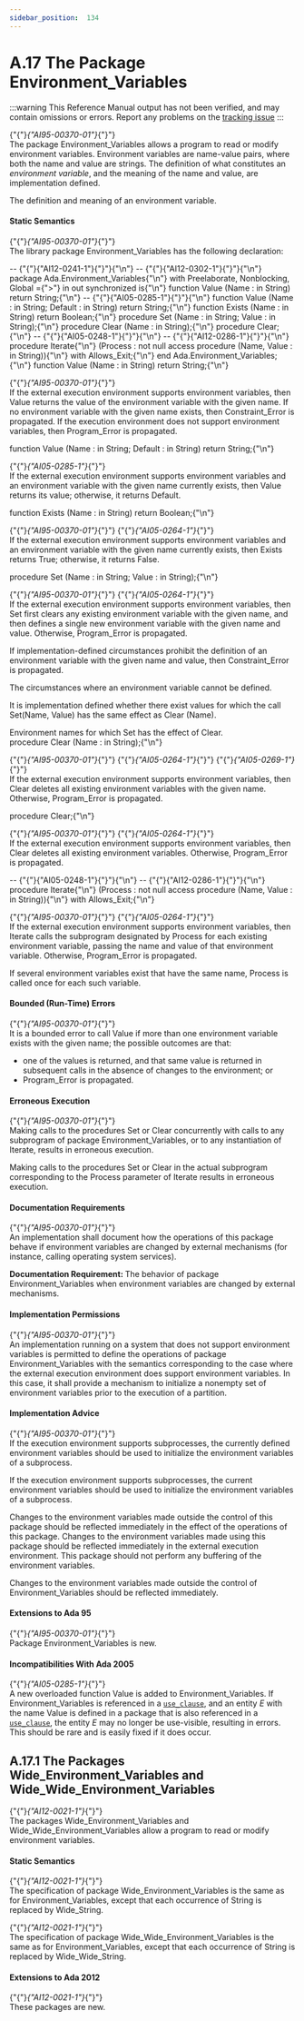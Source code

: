 ---
sidebar_position:  134
---

# A.17 The Package Environment_Variables

:::warning
This Reference Manual output has not been verified,
and may contain omissions or errors.
Report any problems on the [tracking issue](https://github.com/ada-lang-io/ada-lang-io/issues/20)
:::


<p>{"{"}<em>{"AI95-00370-01"}</em>{"}"} <br />The package Environment_Variables allows a program to read or modify environment variables. Environment variables are name-value pairs, where both the name and value are strings. The definition of what constitutes an <em>environment variable</em>, and the meaning of the name and value, are implementation defined. <br /></p>

<Admonition type="aarm" aarm="implementation-defined" title="Implementation defined: ">
<strong></strong>The definition and meaning of an environment variable.<br /></Admonition>


#### Static Semantics

<p>{"{"}<em>{"AI95-00370-01"}</em>{"}"} <br />The library package Environment_Variables has the following declaration: <br /></p>

<CodeBlock>
--  {"{"}{"AI12-0241-1"}{"}"}{"\n"} --  {"{"}{"AI12-0302-1"}{"}"}{"\n"} package Ada.Environment_Variables{"\n"}   with Preelaborate, Nonblocking, Global ={">"} in out synchronized is{"\n"}
   function Value (Name : in String) return String;{"\n"}
--  {"{"}{"AI05-0285-1"}{"}"}{"\n"}    function Value (Name : in String; Default : in String) return String;{"\n"}
   function Exists (Name : in String) return Boolean;{"\n"}
   procedure Set (Name : in String; Value : in String);{"\n"}
   procedure Clear (Name : in String);{"\n"}   procedure Clear;{"\n"}
--  {"{"}{"AI05-0248-1"}{"}"}{"\n"} --  {"{"}{"AI12-0286-1"}{"}"}{"\n"}    procedure Iterate{"\n"}      (Process : not null access procedure (Name, Value : in String)){"\n"}      with Allows_Exit;{"\n"}
end Ada.Environment_Variables;{"\n"}
function Value (Name : in String) return String;{"\n"}

</CodeBlock>
<p>{"{"}<em>{"AI95-00370-01"}</em>{"}"} <br />If the external execution environment supports environment variables, then Value returns the value of the environment variable with the given name. If no environment variable with the given name exists, then Constraint_Error is propagated. If the execution environment does not support environment variables, then Program_Error is propagated.<br /></p>

<CodeBlock>
function Value (Name : in String; Default : in String) return String;{"\n"}

</CodeBlock>
<p>{"{"}<em>{"AI05-0285-1"}</em>{"}"} <br />If the external execution environment supports environment variables and an environment variable with the given name currently exists, then Value returns its value; otherwise, it returns Default.<br /></p>

<CodeBlock>
function Exists (Name : in String) return Boolean;{"\n"}

</CodeBlock>
<p>{"{"}<em>{"AI95-00370-01"}</em>{"}"} {"{"}<em>{"AI05-0264-1"}</em>{"}"} <br />If the external execution environment supports environment variables and an environment variable with the given name currently exists, then Exists returns True; otherwise, it returns False.<br /></p>

<CodeBlock>
procedure Set (Name : in String; Value : in String);{"\n"}

</CodeBlock>
<p>{"{"}<em>{"AI95-00370-01"}</em>{"}"} {"{"}<em>{"AI05-0264-1"}</em>{"}"} <br />If the external execution environment supports environment variables, then Set first clears any existing environment variable with the given name, and then defines a single new environment variable with the given name and value. Otherwise, Program_Error is propagated.<br /></p>

<p>If implementation-defined circumstances prohibit the definition of an environment variable with the given name and value, then Constraint_Error is propagated. <br /></p>

<Admonition type="aarm" aarm="implementation-defined" title="Implementation defined: ">
<strong></strong>The circumstances where an environment variable cannot be defined.<br /></Admonition>

<p>It is implementation defined whether there exist values for which the call Set(Name, Value) has the same effect as Clear (Name). <br /></p>

<Admonition type="aarm" aarm="implementation-defined" title="Implementation defined: ">
<strong></strong>Environment names for which Set has the effect of Clear.<br /></Admonition>

<CodeBlock>
procedure Clear (Name : in String);{"\n"}

</CodeBlock>
<p>{"{"}<em>{"AI95-00370-01"}</em>{"}"} {"{"}<em>{"AI05-0264-1"}</em>{"}"} {"{"}<em>{"AI05-0269-1"}</em>{"}"} <br />If the external execution environment supports environment variables, then Clear deletes all existing environment variables with the given name. Otherwise, Program_Error is propagated.<br /></p>

<CodeBlock>
procedure Clear;{"\n"}

</CodeBlock>
<p>{"{"}<em>{"AI95-00370-01"}</em>{"}"} {"{"}<em>{"AI05-0264-1"}</em>{"}"} <br />If the external execution environment supports environment variables, then Clear deletes all existing environment variables. Otherwise, Program_Error is propagated.<br /></p>

<CodeBlock>
--  {"{"}{"AI05-0248-1"}{"}"}{"\n"} --  {"{"}{"AI12-0286-1"}{"}"}{"\n"} procedure Iterate{"\n"}   (Process : not null access procedure (Name, Value : in String)){"\n"}      with Allows_Exit;{"\n"}

</CodeBlock>
<p>{"{"}<em>{"AI95-00370-01"}</em>{"}"} {"{"}<em>{"AI05-0264-1"}</em>{"}"} <br />If the external execution environment supports environment variables, then Iterate calls the subprogram designated by Process for each existing environment variable, passing the name and value of that environment variable. Otherwise, Program_Error is propagated.<br /></p>

<p>If several environment variables exist that have the same name, Process is called once for each such variable.<br /></p>


#### Bounded (Run-Time) Errors

<p>{"{"}<em>{"AI95-00370-01"}</em>{"}"} <br />It is a bounded error to call Value if more than one environment variable exists with the given name; the possible outcomes are that: <br /></p>

<ul>
<li>one of the values is returned, and that same value is returned in subsequent calls in the absence of changes to the environment; or<br /></li>
<li>Program_Error is propagated. <br /></li>
</ul>

#### Erroneous Execution

<p>{"{"}<em>{"AI95-00370-01"}</em>{"}"} <br />Making calls to the procedures Set or Clear concurrently with calls to any subprogram of package Environment_Variables, or to any instantiation of Iterate, results in erroneous execution.<br /></p>

<p>Making calls to the procedures Set or Clear in the actual subprogram corresponding to the Process parameter of Iterate results in erroneous execution. <br /></p>


#### Documentation Requirements

<p>{"{"}<em>{"AI95-00370-01"}</em>{"}"} <br />An implementation shall document how the operations of this package behave if environment variables are changed by external mechanisms (for instance, calling operating system services). <br /></p>

<Admonition type="aarm" aarm="note" title="Note: ">
<strong>Documentation Requirement: </strong>The behavior of package Environment_Variables when environment variables are changed by external mechanisms.<br /></Admonition>


#### Implementation Permissions

<p>{"{"}<em>{"AI95-00370-01"}</em>{"}"} <br />An implementation running on a system that does not support environment variables is permitted to define the operations of package Environment_Variables with the semantics corresponding to the case where the external execution environment does support environment variables. In this case, it shall provide a mechanism to initialize a nonempty set of environment variables prior to the execution of a partition. <br /></p>


#### Implementation Advice

<p>{"{"}<em>{"AI95-00370-01"}</em>{"}"} <br />If the execution environment supports subprocesses, the currently defined environment variables should be used to initialize the environment variables of a subprocess. <br /></p>

<Admonition type="aarm" aarm="implementation-advice" title="Implementation Advice">
<strong></strong>If the execution environment supports subprocesses, the current environment variables should be used to initialize the environment variables of a subprocess.<br /></Admonition>

<p>Changes to the environment variables made outside the control of this package should be reflected immediately in the effect of the operations of this package. Changes to the environment variables made using this package should be reflected immediately in the external execution environment. This package should not perform any buffering of the environment variables. <br /></p>

<Admonition type="aarm" aarm="implementation-advice" title="Implementation Advice">
<strong></strong>Changes to the environment variables made outside the control of Environment_Variables should be reflected immediately.<br /></Admonition>


#### Extensions to Ada 95

<Admonition type="aarm" aarm="note" title="Note: ">
{"{"}<em>{"AI95-00370-01"}</em>{"}"} <br />Package Environment_Variables is new. <br /></Admonition>


#### Incompatibilities With Ada 2005

<Admonition type="aarm" aarm="note" title="Note: ">
{"{"}<em>{"AI05-0285-1"}</em>{"}"} <br />A new overloaded function Value is added to Environment_Variables. If Environment_Variables is referenced in a <code><a href="../AA-8/AA-8.4#S0235">use_clause</a></code>, and an entity <em>E</em> with the name Value is defined in a package that is also referenced in a <code><a href="../AA-8/AA-8.4#S0235">use_clause</a></code>, the entity <em>E</em> may no longer be use-visible, resulting in errors. This should be rare and is easily fixed if it does occur. <br /></Admonition>


## A.17.1  The Packages Wide_Environment_Variables and Wide_Wide_Environment_Variables

<p>{"{"}<em>{"AI12-0021-1"}</em>{"}"} <br />The packages Wide_Environment_Variables and Wide_Wide_Environment_Variables allow a program to read or modify environment variables. <br /></p>


#### Static Semantics

<p>{"{"}<em>{"AI12-0021-1"}</em>{"}"} <br />The specification of package Wide_Environment_Variables is the same as for Environment_Variables, except that each occurrence of String is replaced by Wide_String.<br /></p>

<p>{"{"}<em>{"AI12-0021-1"}</em>{"}"} <br />The specification of package Wide_Wide_Environment_Variables is the same as for Environment_Variables, except that each occurrence of String is replaced by Wide_Wide_String. <br /></p>


#### Extensions to Ada 2012

<Admonition type="aarm" aarm="note" title="Note: ">
{"{"}<em>{"AI12-0021-1"}</em>{"}"} <br />These packages are new. <br /></Admonition>

